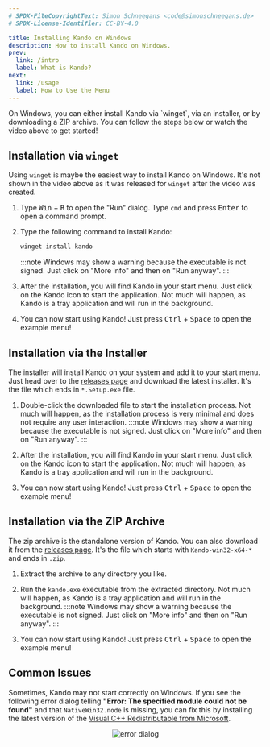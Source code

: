 ```yaml
---
# SPDX-FileCopyrightText: Simon Schneegans <code@simonschneegans.de>
# SPDX-License-Identifier: CC-BY-4.0

title: Installing Kando on Windows
description: How to install Kando on Windows.
prev:
  link: /intro
  label: What is Kando?
next:
  link: /usage
  label: How to Use the Menu
---
```




<YouTube id="T4iC99HM5bo" />

<Intro>
On Windows, you can either install Kando via `winget`, via an installer, or by downloading a ZIP archive.
You can follow the steps below or watch the video above to get started!
</Intro>


## <Icon name="seti:windows" class="inline-icon" /> Installation via `winget`

Using `winget` is maybe the easiest way to install Kando on Windows.
It's not shown in the video above as it was released for `winget` after the video was created.

<Steps>

1. Type <kbd>Win</kbd> + <kbd>R</kbd> to open the "Run" dialog. Type `cmd` and press <kbd>Enter</kbd> to open a command prompt.

2. Type the following command to install Kando:
    ```bash
    winget install kando
    ```
    :::note
    Windows may show a warning because the executable is not signed. Just click on "More info" and then on "Run anyway".
    :::

3. After the installation, you will find Kando in your start menu. Just click on the Kando icon to start the application. Not much will happen, as Kando is a tray application and will run in the background.

4. You can now start using Kando! Just press <kbd>Ctrl</kbd> + <kbd>Space</kbd> to open the example menu!

</Steps>


## <AstroIcon name="solar:cloud-download-bold-duotone" class="inline-icon" /> Installation via the Installer

The installer will install Kando on your system and add it to your start menu.
Just head over to the [releases page](https://github.com/kando-menu/kando/releases) and download the latest installer. It's the file which ends in `*.Setup.exe` file.

<Steps>

1. Double-click the downloaded file to start the installation process. Not much will happen, as the installation process is very minimal and does not require any user interaction.
    :::note
    Windows may show a warning because the executable is not signed. Just click on "More info" and then on "Run anyway".
    :::

2. After the installation, you will find Kando in your start menu. Just click on the Kando icon to start the application. Not much will happen, as Kando is a tray application and will run in the background.

3. You can now start using Kando! Just press <kbd>Ctrl</kbd> + <kbd>Space</kbd> to open the example menu!

</Steps>


## <AstroIcon name="solar:zip-file-bold-duotone" class="inline-icon" /> Installation via the ZIP Archive

The zip archive is the standalone version of Kando. You can also download it from the [releases page](https://github.com/kando-menu/kando/releases). It's the file which starts with `Kando-win32-x64-*` and ends in `.zip`.

<Steps>

1. Extract the archive to any directory you like.

2. Run the `kando.exe` executable from the extracted directory. Not much will happen, as Kando is a tray application and will run in the background.
    :::note
    Windows may show a warning because the executable is not signed. Just click on "More info" and then on "Run anyway".
    :::

3. You can now start using Kando! Just press <kbd>Ctrl</kbd> + <kbd>Space</kbd> to open the example menu!

</Steps>

## <AstroIcon name="solar:lightbulb-bolt-line-duotone" class="inline-icon" /> Common Issues

Sometimes, Kando may not start correctly on Windows.
If you see the following error dialog telling **"Error: The specified module could not be found"** and that `NativeWin32.node` is missing, you can fix this by installing the latest version of the [Visual C++ Redistributable from Microsoft](https://learn.microsoft.com/en-us/cpp/windows/latest-supported-vc-redist).

<center>
<Image src={errorDialog} alt="error dialog" class="shadow"/>
</center>